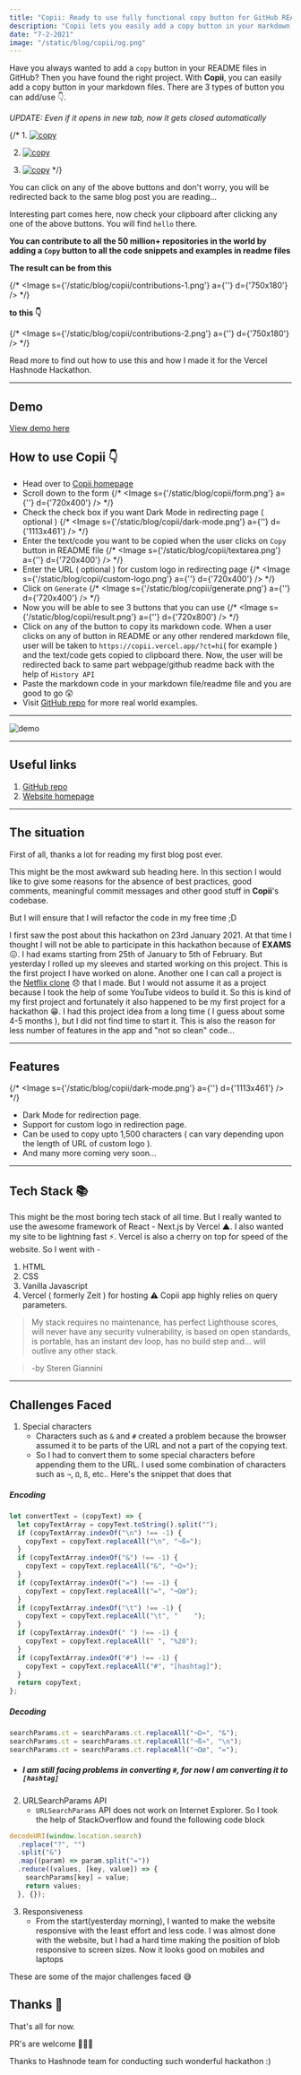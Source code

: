 ```yaml
---
title: "Copii: Ready to use fully functional copy button for GitHub README files"
description: "Copii lets you easily add a copy button in your markdown files that copies anything. I'll go through the process of building it"
date: "7-2-2021"
image: "/static/blog/copii/og.png"
---
```


Have you always wanted to add a `copy` button in your README files in GitHub?
Then you have found the right project. With **Copii**, you can easily add a copy button in your markdown files. There are 3 types of button you can add/use 👇.

_UPDATE: Even if it opens in new tab, now it gets closed automatically_

{/* 1.  [![copy](https://cdn.jsdelivr.net/gh/lalit2005/copii@master/assets/copy.svg)](https://copii.vercel.app/?ct=hello&tm=blk&lg=https://avatars.githubusercontent.com/u/69138026?s=60&v=4)

2.  [![copy](https://cdn.jsdelivr.net/gh/lalit2005/copii@master/assets/copy-above-code.svg)](https://copii.vercel.app/?ct=hello&tm=blk&lg=https://avatars.githubusercontent.com/u/69138026?s=60&v=4)

3.  [![copy](https://cdn.jsdelivr.net/gh/lalit2005/copii@master/assets/copy-below-code.svg)](https://copii.vercel.app/?ct=hello&tm=wt&lg=https://avatars.githubusercontent.com/u/69138026?s=60&v=4) */}

You can click on any of the above buttons and don't worry, you will be redirected back to the same blog post you are reading...

Interesting part comes here, now check your clipboard after clicking any one of the above buttons.
You will find `hello` there.

**You can contribute to all the 50 million+ repositories in the world by adding a `Copy` button to all the code snippets and examples in readme files**

**The result can be from this**

{/* <Image s={'/static/blog/copii/contributions-1.png'} a={''} d={'750x180'} /> */}

**to this 👇**

{/* <Image s={'/static/blog/copii/contributions-2.png'} a={''} d={'750x180'} /> */}

Read more to find out how to use this and how I made it for the Vercel Hashnode Hackathon.

---

## Demo

[View demo here](https://bit.ly/2YSQxj1)

## How to use Copii 👇

- Head over to [Copii homepage](https://copii.vercel.app/home)
- Scroll down to the form
  {/* <Image s={'/static/blog/copii/form.png'} a={''} d={'720x400'} /> */}
- Check the check box if you want Dark Mode in redirecting page ( optional )
  {/* <Image s={'/static/blog/copii/dark-mode.png'} a={''} d={'1113x461'} /> */}
- Enter the text/code you want to be copied when the user clicks on `Copy` button in README file
  {/* <Image s={'/static/blog/copii/textarea.png'} a={''} d={'720x400'} /> */}
- Enter the URL ( optional ) for custom logo in redirecting page
  {/* <Image s={'/static/blog/copii/custom-logo.png'} a={''} d={'720x400'} /> */}
- Click on `Generate`
  {/* <Image s={'/static/blog/copii/generate.png'} a={''} d={'720x400'} /> */}
- Now you will be able to see 3 buttons that you can use
  {/* <Image s={'/static/blog/copii/result.png'} a={''} d={'720x800'} /> */}
- Click on any of the button to copy its markdown code. When a user clicks on any of button in README or any other rendered markdown file, user will be taken to `https://copii.vercel.app/?ct=hi`( for example ) and the text/code gets copied to clipboard there. Now, the user will be redirected back to same part webpage/github readme back with the help of `History API`
- Paste the markdown code in your markdown file/readme file and you are good to go 😲
- Visit [GitHub repo](https://github.com/Lalit2005/copii#default-copy-button) for more real world examples.

---

![demo](https://bit.ly/copii-gif)

---

## Useful links

1. [GitHub repo](https://github.com/lalit2005/copii)
2. [Website homepage](https://copii.vercel.app/home)

---

## The situation

First of all, thanks a lot for reading my first blog post ever.

This might be the most awkward sub heading here. In this section I would like to give some reasons for the absence of best practices, good comments, meaningful commit messages and other good stuff in **Copii**'s codebase.

But I will ensure that I will refactor the code in my free time ;D

I first saw the post about this hackathon on 23rd January 2021. At that time I thought I will not be able to participate in this hackathon because of **EXAMS** 😖. I had exams starting from 25th of January to 5th of February. But yesterday I rolled up my sleeves and started working on this project. This is the first project I have worked on alone. Another one I can call a project is the [Netflix clone](https://github.com/lalit2005/netflix-clone) 😞 that I made. But I would not assume it as a project because I took the help of some YouTube videos to build it. So this is kind of my first project and fortunately it also happened to be my first project for a hackathon 😁. I had this project idea from a long time ( I guess about some 4-5 months ), but I did not find time to start it. This is also the reason for less number of features in the app and "not so clean" code...

---

## Features

{/* <Image s={'/static/blog/copii/dark-mode.png'} a={''} d={'1113x461'} /> */}

- Dark Mode for redirection page.
- Support for custom logo in redirection page.
- Can be used to copy upto 1,500 characters ( can vary depending upon the length of URL of custom logo ).
- And many more coming very soon...

---

## Tech Stack 📚

This might be the most boring tech stack of all time. But I really wanted to use the awesome framework of React - Next.js by Vercel ▲. I also wanted my site to be lightning fast ⚡️. Vercel is also a cherry on top for speed of the website. So I went with -

1. HTML
2. CSS
3. Vanilla Javascript
4. Vercel ( formerly Zeit ) for hosting
   ⚠️ Copii app highly relies on query parameters.

> My stack requires no maintenance, has perfect Lighthouse scores, will never have any security vulnerability, is based on open standards, is portable, has an instant dev loop, has no build step and… will outlive any other stack.

> -by Steren Giannini

---

## Challenges Faced

1. Special characters
   - Characters such as `&` and `#` created a problem because the browser assumed it to be parts of
     the URL and not a part of the copying text.
   - So I had to convert them to some special characters before appending them to the URL.
     I used some combination of characters such as `¬`, `Ω`, `ß`, etc..
     Here's the snippet that does that

##### Encoding

```js
let convertText = (copyText) => {
  let copyTextArray = copyText.toString().split("");
  if (copyTextArray.indexOf("\n") !== -1) {
    copyText = copyText.replaceAll("\n", "¬ß≈");
  }
  if (copyTextArray.indexOf("&") !== -1) {
    copyText = copyText.replaceAll("&", "¬Ω≈");
  }
  if (copyTextArray.indexOf("=") !== -1) {
    copyText = copyText.replaceAll("=", "¬Ωœ");
  }
  if (copyTextArray.indexOf("\t") !== -1) {
    copyText = copyText.replaceAll("\t", "    ");
  }
  if (copyTextArray.indexOf(" ") !== -1) {
    copyText = copyText.replaceAll(" ", "%20");
  }
  if (copyTextArray.indexOf("#") !== -1) {
    copyText = copyText.replaceAll("#", "[hashtag]");
  }
  return copyText;
};
```

##### Decoding

```js
searchParams.ct = searchParams.ct.replaceAll("¬Ω≈", "&");
searchParams.ct = searchParams.ct.replaceAll("¬ß≈", "\n");
searchParams.ct = searchParams.ct.replaceAll("¬Ωœ", "=");
```

- ##### I am still facing problems in converting `#`, for now I am converting it to `[hashtag]`

2. URLSearchParams API
   - `URLSearchParams` API does not work on Internet Explorer. So I took the help of StackOverflow
     and found the following code block

```js
decodeURI(window.location.search)
  .replace("?", "")
  .split("&")
  .map((param) => param.split("="))
  .reduce((values, [key, value]) => {
    searchParams[key] = value;
    return values;
  }, {});
```

3.  Responsiveness
    - From the start(yesterday morning), I wanted to make the website responsive with the least effort
      and less code. I was almost done with the website, but I had a hard time making the position of blob
      responsive to screen sizes. Now it looks good on mobiles and laptops

These are some of the major challenges faced 😅

## Thanks 🙏

That's all for now.

PR's are welcome 👨🏻‍💻

Thanks to Hashnode team for conducting such wonderful hackathon :)
